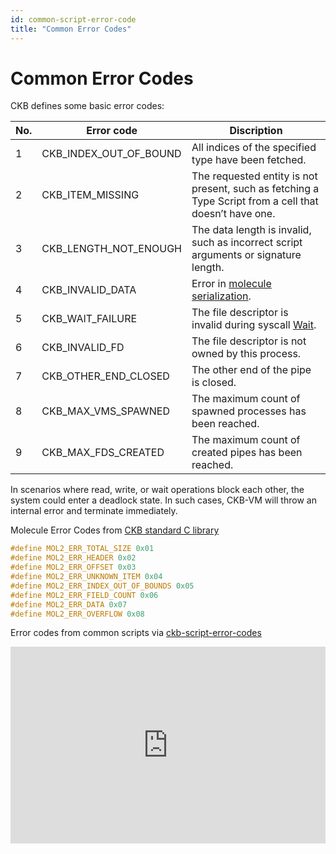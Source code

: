 ```yaml
---
id: common-script-error-code
title: "Common Error Codes"
---
```


# Common Error Codes

CKB defines some basic error codes:

| No. | Error code             | Discription                                                                                                                                                                                                                                                                                                                                                                                                        |
| --- | ---------------------- | ------------------------------------------------------------------------------------------------------------------------------------------------------------------------------------------------------------------------------------------------------------------------------------------------------------------------------------------------------------------------------------------------------------------ |
| 1   | CKB_INDEX_OUT_OF_BOUND | All indices of the specified type have been fetched.                                                                                                                                                                                                                                                                                                                                                               |
| 2   | CKB_ITEM_MISSING       | The requested entity is not present, such as fetching a Type Script from a cell that doesn’t have one.                                                                                                                                                                                                                                                                                                             |
| 3   | CKB_LENGTH_NOT_ENOUGH  | The data length is invalid, such as incorrect script arguments or signature length.                                                                                                                                                                                                                                                                                                                                |
| 4   | CKB_INVALID_DATA       | Error in [molecule serialization](https://github.com/nervosnetwork/rfcs/blob/master/rfcs/0008-serialization/0008-serialization.md).                                                                                                                                                                                                                                                                                |
| 5   | CKB_WAIT_FAILURE       | The file descriptor is invalid during syscall [Wait](https://github.com/nervosnetwork/rfcs/diffs?base_sha=198fc90ab7582953ed85a6655e88e51346857475&bytes=0&commentable=true&head_user=libraries&lines=0&pull_number=436&responsive=true&sha1=198fc90ab7582953ed85a6655e88e51346857475&sha2=cb0d1c2fde54b8520c33b7ac91f9e2e150df2ab2&short_path=fe60e15&start_entry=0&sticky=true&unchanged=expanded&w=false#wait). |
| 6   | CKB_INVALID_FD         | The file descriptor is not owned by this process.                                                                                                                                                                                                                                                                                                                                                                  |
| 7   | CKB_OTHER_END_CLOSED   | The other end of the pipe is closed.                                                                                                                                                                                                                                                                                                                                                                               |
| 8   | CKB_MAX_VMS_SPAWNED    | The maximum count of spawned processes has been reached.                                                                                                                                                                                                                                                                                                                                                           |
| 9   | CKB_MAX_FDS_CREATED    | The maximum count of created pipes has been reached.                                                                                                                                                                                                                                                                                                                                                               |

In scenarios where read, write, or wait operations block each other, the system could enter a deadlock state. In such cases, CKB-VM will throw an internal error and terminate immediately.

Molecule Error Codes from [CKB standard C library](https://github.com/nervosnetwork/ckb-c-stdlib/blob/61c7819c9ccf164f5e13d8439c554f80857e2c4b/molecule/molecule2_reader.h#L78-L85)

```c
#define MOL2_ERR_TOTAL_SIZE 0x01
#define MOL2_ERR_HEADER 0x02
#define MOL2_ERR_OFFSET 0x03
#define MOL2_ERR_UNKNOWN_ITEM 0x04
#define MOL2_ERR_INDEX_OUT_OF_BOUNDS 0x05
#define MOL2_ERR_FIELD_COUNT 0x06
#define MOL2_ERR_DATA 0x07
#define MOL2_ERR_OVERFLOW 0x08
```

Error codes from common scripts via [ckb-script-error-codes](https://nervosnetwork.github.io/ckb-script-error-codes/)

<iframe
  width="100%"
  height="315"
  src="https://nervosnetwork.github.io/ckb-script-error-codes"
  frameborder="0"
  allowfullscreen
></iframe>
